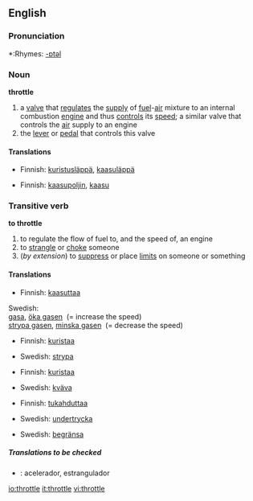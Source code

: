 ==English==

===Pronunciation===
*:Rhymes: [[Rhymes:English:-ɒtəl|-ɒtəl]]

===Noun===
'''throttle'''

# a [[valve]] that [[regulate]]s the [[supply]] of [[fuel]]-[[air]] mixture to an internal combustion [[engine]] and thus [[control]]s its [[speed]]; a similar valve that controls the [[air]] supply to an engine
# the [[lever]] or [[pedal]] that controls this valve

====Translations====
{{trans-top|a valve}}
*Finnish: [[kuristusläppä]], [[kaasuläppä]]
{{trans-mid}}
{{trans-bottom}}

{{trans-top|the lever or pedal that controls this valve}}
*Finnish: [[kaasupoljin]], [[kaasu]]
{{trans-mid}}
{{trans-bottom}}

===Transitive verb===
{{rfc-trverb|Transitive verb}}
'''to throttle'''

# to regulate the flow of fuel to, and the speed of, an engine
# to [[strangle]] or [[choke]] someone
# (''by extension'') to [[suppress]] or place [[limit]]s on someone or something

====Translations====
{{trans-top|to regulate the flow of fuel to, and the speed of, an engine}}
*Finnish: [[kaasuttaa]]
Swedish: <br>[[gasa]], [[öka gasen]] &nbsp;(= increase the speed) <br>[[strypa gasen]], [[minska gasen]] &nbsp;(= decrease the speed)
{{trans-mid}}
{{trans-bottom}}

{{trans-top|to strangle someone}}
*Finnish: [[kuristaa]]
{{trans-mid}}
*Swedish: [[strypa]]
{{trans-bottom}}

{{trans-top|to choke someone}}
*Finnish: [[kuristaa]]
{{trans-mid}}
*Swedish: [[kväva]]
{{trans-bottom}}

{{trans-top|to suppress someone or something}}
*Finnish: [[tukahduttaa]]
{{trans-mid}}
*Swedish: [[undertrycka]]
{{trans-bottom}}

{{trans-top|to place limits on someone or something}}
*Swedish: [[begränsa]]
{{trans-mid}}
{{trans-bottom}}

=====Translations to be checked=====
{{checktrans}}
*{{ttbc|Spanish}}: acelerador, estrangulador

[[io:throttle]]
[[it:throttle]]
[[vi:throttle]]